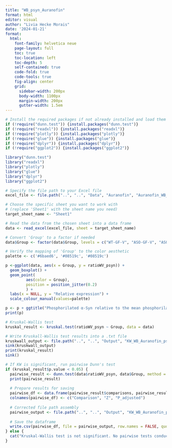 ```yaml
---
title: "WB_psyn_Auranofin"
format: html
editor: visual
author: "Livia Hecke Morais"
date: '2024-01-21'
format: 
  html:
    font-family: helvetica neue
    page-layout: full
    toc: true
    toc-location: left
    toc-depth: 5
    self-contained: true
    code-fold: true
    code-tools: true
    fig-align: center
    grid:
      sidebar-width: 200px
      body-width: 1100px
      margin-width: 200px
      gutter-width: 1.5em
---
```


```r
# Install the required packages if not already installed and load them
if (!require("dunn.test")) {install.packages("dunn.test")}
if (!require("readxl")) {install.packages("readxl")}
if (!require("plotly")) {install.packages("plotly")}
if (!require("glue")) {install.packages("glue")}
if (!require("dplyr")) {install.packages("dplyr")}
if (!require("ggplot2")) {install.packages("ggplot2")}

library("dunn.test")
library("readxl")
library("plotly")
library("glue")
library("dplyr")
library("ggplot2")
```

```r
# Specify the file path to your Excel file
excel_file <- file.path("..", "..", "Data", "Auranofin", "Auranofin_WB_052424.xlsx")

# Choose the specific sheet you want to work with 
# (replace 'Sheet1' with the sheet name you need)
target_sheet_name <- "Sheet1"

# Read the data from the chosen sheet into a data frame
data <- read_excel(excel_file, sheet = target_sheet_name)
```

```r
# Convert 'Group' to a factor if needed
data$Group <- factor(data$Group, levels = c("WT-GF-V", "ASO-GF-V", "ASO-GF-A"))

# Verify the mapping of 'Group' to the color aesthetic
palette <- c('#6baed6', '#08519c', '#08519c')

p <-ggplot(data, aes(x = Group, y = ratioWV_psyn)) +
  geom_boxplot() +
  geom_point(
         aes(color = Group), 
         position = position_jitter(0.2)
         ) + 
  labs(x = NULL, y = "Relative expression") +
  scale_colour_manual(values=palette)

p <- p + ggtitle("Phosphorilated α-Syn relative to the mean phosphorilated α-Syn of WT-GF-V")
print(p)
```

```r
# Kruskal-Wallis test
kruskal_result <- kruskal.test(ratioWV_psyn ~ Group, data = data)

# Write Kruskall-Wallis test results into a .txt file
kruskwall_output <- file.path("..", "..", "Output", "KW_WB_Auranofin_psyn", glue("KW_WB_Auranofin_psyn-{Sys.Date()}-kruskal.txt"))
sink(kruskwall_output)
print(kruskal_result)
sink()

# If KW is significant, run pairwise Dunn's test
if (kruskal_result$p.value < 0.05) {
  pairwise_result <- dunn.test(data$ratioWV_psyn, data$Group, method = "BH")
  print(pairwise_result)
  
  # Prepare results for saving
  pairwise_df <- data.frame(pairwise_result$comparisons, pairwise_result$Z, pairwise_result$P.adjusted)
  colnames(pairwise_df) <- c("Comparison", "Z", "P_adjusted")
  
  # Corrected file path assembly
  pairwise_output <- file.path("..", "..", "Output", "KW_WB_Auranofin_psyn", glue("KW_WB_Auranofin_psyn-{Sys.Date()}-pairwise.csv"))
  
  # Save the dataframe
  write.csv(pairwise_df, file = pairwise_output, row.names = FALSE, quote = FALSE)
} else {
  cat("Kruskal-Wallis test is not significant. No pairwise tests conducted.")
}

```
